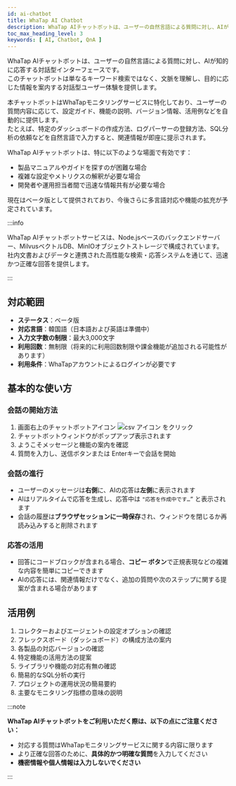```yaml
---
id: ai-chatbot
title: WhaTap AI Chatbot
description: WhaTap AIチャットボットは、ユーザーの自然言語による質問に対し、AIが知的に応答する対話型インターフェースです。
toc_max_heading_level: 3
keywords: [ AI, Chatbot, QnA ]
---
```


WhaTap AIチャットボットは、ユーザーの自然言語による質問に対し、AIが知的に応答する対話型インターフェースです。  
このチャットボットは単なるキーワード検索ではなく、文脈を理解し、目的に応じた情報を案内する対話型ユーザー体験を提供します。

本チャットボットはWhaTapモニタリングサービスに特化しており、ユーザーの質問内容に応じて、設定ガイド、機能の説明、バージョン情報、活用例などを自動的に提供します。  
たとえば、特定のダッシュボードの作成方法、ログパーサーの登録方法、SQL分析の依頼などを自然言語で入力すると、関連情報が即座に提示されます。

WhaTap AIチャットボットは、特に以下のような場面で有効です：

- 製品マニュアルやガイドを探すのが困難な場合  
- 複雑な設定やメトリクスの解釈が必要な場合  
- 開発者や運用担当者間で迅速な情報共有が必要な場合  

現在はベータ版として提供されており、今後さらに多言語対応や機能の拡充が予定されています。

:::info

WhaTap AIチャットボットサービスは、Node.jsベースのバックエンドサーバー、MilvusベクトルDB、MinIOオブジェクトストレージで構成されています。  
社内文書およびデータと連携された高性能な検索・応答システムを通じて、迅速かつ正確な回答を提供します。

:::

## 対応範囲

- **ステータス**：ベータ版  
- **対応言語**：韓国語（日本語および英語は準備中）  
- **入力文字数の制限**：最大3,000文字  
- **利用回数**：無制限（将来的に利用回数制限や課金機能が追加される可能性があります）  
- **利用条件**：WhaTapアカウントによるログインが必要です  

## 基本的な使い方

<ImgLang img='ai-chatbot.png' desc='WhaTap AIチャットボットサービス' />

### 会話の開始方法

1. 画面右上のチャットボットアイコン ![csv アイコン](/img/ic-ai-chatbot.svg) をクリック  
2. チャットボットウィンドウがポップアップ表示されます  
3. ようこそメッセージと機能の案内を確認  
4. 質問を入力し、送信ボタンまたは Enterキーで会話を開始  

### 会話の進行

- ユーザーのメッセージは**右側**に、AIの応答は**左側**に表示されます  
- AIはリアルタイムで応答を生成し、応答中は `"応答を作成中です…”` と表示されます  
- 会話の履歴は**ブラウザセッションに一時保存**され、ウィンドウを閉じるか再読み込みすると削除されます  

### 応答の活用

- 回答にコードブロックが含まれる場合、**コピー ボタン**で正規表現などの複雑な内容を簡単にコピーできます  
- AIの応答には、関連情報だけでなく、追加の質問や次のステップに関する提案が含まれる場合があります  

## 活用例

1. コレクターおよびエージェントの設定オプションの確認  
2. フレックスボード（ダッシュボード）の構成方法の案内  
3. 各製品の対応バージョンの確認  
4. 特定機能の活用方法の提案  
5. ライブラリや機能の対応有無の確認  
6. 簡易的なSQL分析の実行  
7. プロジェクトの運用状況の簡易要約  
8. 主要なモニタリング指標の意味の説明  

:::note

**WhaTap AIチャットボットをご利用いただく際は、以下の点にご注意ください：**

- 対応する質問はWhaTapモニタリングサービスに関する内容に限ります  
- より正確な回答のために、**具体的かつ明確な質問**を入力してください  
- **機密情報や個人情報は入力しないでください**  

:::
